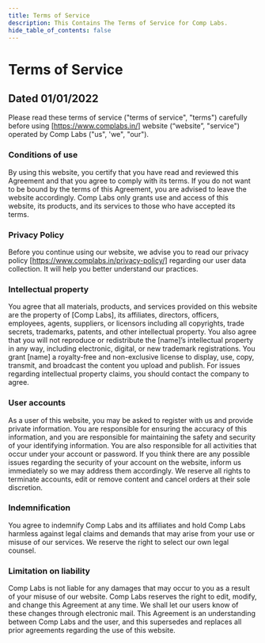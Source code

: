 ```yaml
---
title: Terms of Service
description: This Contains The Terms of Service for Comp Labs.
hide_table_of_contents: false
---
```


# Terms of Service

## Dated 01/01/2022

Please read these terms of service ("terms of service", "terms") carefully before using [https://www.complabs.in/] website (“website”, "service") operated by Comp Labs ("us", 'we", "our").

### Conditions of use

By using this website, you certify that you have read and reviewed this Agreement and that you agree to comply with its terms. If you do not want to be bound by the terms of this Agreement, you are advised to leave the website accordingly. Comp Labs only grants use and access of this website, its products, and its services to those who have accepted its terms.

### Privacy Policy

Before you continue using our website, we advise you to read our privacy policy [https://www.complabs.in/privacy-policy/] regarding our user data collection. It will help you better understand our practices.

### Intellectual property

You agree that all materials, products, and services provided on this website are the property of [Comp Labs], its affiliates, directors, officers, employees, agents, suppliers, or licensors including all copyrights, trade secrets, trademarks, patents, and other intellectual property. You also agree that you will not reproduce or redistribute the [name]’s intellectual property in any way, including electronic, digital, or new trademark registrations. You grant [name] a royalty-free and non-exclusive license to display, use, copy, transmit, and broadcast the content you upload and publish. For issues regarding intellectual property claims, you should contact the company to agree.

### User accounts

As a user of this website, you may be asked to register with us and provide private information. You are responsible for ensuring the accuracy of this information, and you are responsible for maintaining the safety and security of your identifying information. You are also responsible for all activities that occur under your account or password. If you think there are any possible issues regarding the security of your account on the website, inform us immediately so we may address them accordingly. We reserve all rights to terminate accounts, edit or remove content and cancel orders at their sole discretion.

### Indemnification

You agree to indemnify Comp Labs and its affiliates and hold Comp Labs harmless against legal claims and demands that may arise from your use or misuse of our services. We reserve the right to select our own legal counsel.

### Limitation on liability

Comp Labs is not liable for any damages that may occur to you as a result of your misuse of our website. Comp Labs reserves the right to edit, modify, and change this Agreement at any time. We shall let our users know of these changes through electronic mail. This Agreement is an understanding between Comp Labs and the user, and this supersedes and replaces all prior agreements regarding the use of this website.
